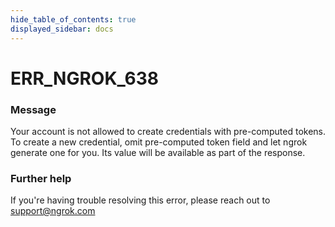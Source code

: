 ```yaml
---
hide_table_of_contents: true
displayed_sidebar: docs
---
```



# ERR_NGROK_638

### Message

Your account is not allowed to create credentials with pre-computed tokens. To create a new credential, omit pre-computed token field and let ngrok generate one for you. Its value will be available as part of the response.

### Further help

If you're having trouble resolving this error, please reach out to [support@ngrok.com](mailto:support@ngrok.com?subject=Help%20with%20ERR_NGROK_638)

<ErrorDetails error="err_ngrok_638" />
